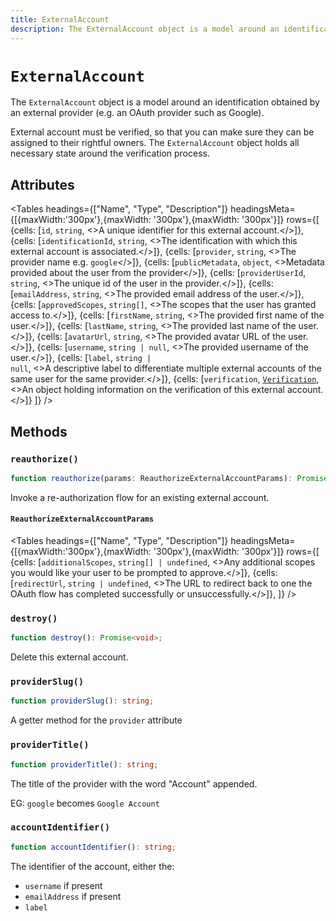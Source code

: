 ```yaml
---
title: ExternalAccount
description: The ExternalAccount object is a model around an identification obtained by an external provider (e.g. an OAuth provider such as Google).
---
```



# `ExternalAccount`

The `ExternalAccount` object is a model around an identification obtained by an external provider (e.g. an OAuth provider such as Google).

External account must be verified, so that you can make sure they can be assigned to their rightful owners. The `ExternalAccount` object holds all necessary state around the verification process.

## Attributes


<Tables
  headings={["Name", "Type", "Description"]}
  headingsMeta={[{maxWidth:'300px'},{maxWidth: '300px'},{maxWidth: '300px'}]}
  rows={[
 {cells: [<code>id</code>, <code>string</code>, <>A unique identifier for this external account.</>]},
{cells: [<code>identificationId</code>, <code>string</code>, <>The identification with which this external account is associated.</>]},
{cells: [<code>provider</code>, <code>string</code>, <>The provider name e.g. `google`</>]},
{cells: [<code>publicMetadata</code>, <code>object</code>, <>Metadata provided about the user from the provider</>]},
{cells: [<code>providerUserId</code>, <code>string</code>, <>The unique id of the user in the provider.</>]},
{cells: [<code>emailAddress</code>, <code>string</code>, <>The provided email address of the user.</>]},
{cells: [<code>approvedScopes</code>, <code>string[]</code>, <>The scopes that the user has granted access to.</>]},
{cells: [<code>firstName</code>, <code>string</code>, <>The provided first name of the user.</>]},
{cells: [<code>lastName</code>, <code>string</code>, <>The provided last name of the user.</>]},
{cells: [<code>avatarUrl</code>, <code>string</code>, <>The provided avatar URL of the user.</>]},
{cells: [<code>username</code>, <code>string | null</code>, <>The provided username of the user.</>]},
{cells: [<code>label</code>, <code>string | null</code>, <>A descriptive label to differentiate multiple external accounts of the same user for the same provider.</>]},
{cells: [<code>verification</code>, <a href="/docs/references/javascript/verification"><code>Verification</code></a>, <>An object holding information on the verification of this external account.</>]}
   ]}
/>

## Methods

### `reauthorize()`
```typescript
function reauthorize(params: ReauthorizeExternalAccountParams): Promise<ExternalAccount>;
```

Invoke a re-authorization flow for an existing external account.

#### `ReauthorizeExternalAccountParams`

<Tables
  headings={["Name", "Type", "Description"]}
  headingsMeta={[{maxWidth:'300px'},{maxWidth: '300px'},{maxWidth: '300px'}]}
  rows={[
{cells: [<code>additionalScopes</code>, <code>string[] | undefined</code>, <>Any additional scopes you would like your user to be prompted to approve.</>]},
{cells: [<code>redirectUrl</code>, <code>string | undefined</code>, <>The URL to redirect back to one the OAuth flow has completed successfully or unsuccessfully.</>]},
  ]}
/>

### `destroy()`
```typescript
function destroy(): Promise<void>;
```

Delete this external account.


### `providerSlug()`

```typescript
function providerSlug(): string;
```

A getter method for the `provider` attribute

### `providerTitle()`

```typescript
function providerTitle(): string;
```

The title of the provider with the word "Account" appended.

EG: `google` becomes `Google Account`

### `accountIdentifier()`

```typescript
function accountIdentifier(): string;
```

The identifier of the account, either the:

- `username` if present
- `emailAddress` if present
- `label`